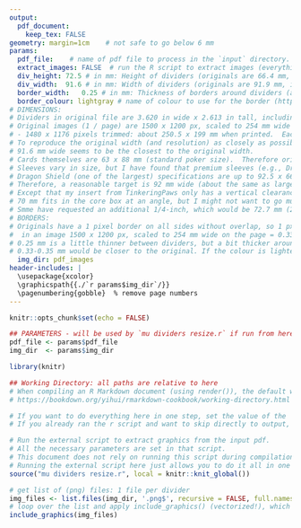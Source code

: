 ```yaml
---
output: 
  pdf_document:
    keep_tex: FALSE
geometry: margin=1cm    # not safe to go below 6 mm
params:
  pdf_file:    # name of pdf file to process in the `input` directory.  Leave blank to process **all** pdf files in the directory.
  extract_images: FALSE  # run the R script to extract images (everything at once)?  Set to FALSE to run it manually (or to save time if you already ran it and have the outputs)
  div_height: 72.5 # in mm: Height of dividers (originals are 66.4 mm, which is too short for sleeved cards)
  div_width:  91.6 # in mm: Width of dividers (originals are 91.9 mm, including a 1 px wide black border)
  border_width:   0.25 # in mm: Thickness of borders around dividers (added to the _outside_ of dividers: not included in the dimensions above)
  border_colour: lightgray # name of colour to use for the border (https://en.wikibooks.org/wiki/LaTeX/Colors) (https://latex-tutorial.com/color-latex/#colored-boxes)
# DIMENSIONS:
# Dividers in original file are 3.620 in wide x 2.613 in tall, including a 1 px border on all sides (91.9 x 66.4 mm; approximately 92 x 66.5 mm in practice when printed).
# Original images (1 / page) are 1500 x 1200 px, scaled to 254 mm wide on the page (according to Inkscape)
# - 1480 x 1176 pixels trimmed: about 250.5 x 199 mm when printed.  Each divider is 541 x 390 px (without the border)
# To reproduce the original width (and resolution) as closely as possible: (254 mm / 1500 px) * 541 px = 91.61 mm | (250.5 / 1480) * 541 = 91.57
# 91.6 mm wide seems to be the closest to the original width.
# Cards themselves are 63 x 88 mm (standard poker size).  Therefore original dividers only project about 3-4 mm above the top of cards.
# Sleeves vary in size, but I have found that premium sleeves (e.g., Dragon Shield) are about as wide as the original dividers are tall.  
# Dragon Shield (one of the largest) specifications are up to 92.5 x 66.5 mm (https://daviscardsandgames.com/products/dragon-shield-clear-matte-sleeves-standard-size)
# Therefore, a reasonable target is 92 mm wide (about the same as large premium sleeves, maybe even a bit less) and 71-72 mm tall, to allow 4-5 mm above sleeves.
# Except that my insert from TinkeringPaws only has a vertical clearance of 70 mm (2.76 in), and the core box only has 68 mm (2.68 in) clearance. 
# 70 mm fits in the core box at an angle, but I might not want to go much taller.  
# Smme have requested an additional 1/4-inch, which would be 72.7 mm (2.863 in, including the border).  I can just cut mine to 70, if I want. ;)
# BORDERS: 
# Originals have a 1 pixel border on all sides without overlap, so 1 px around the outside and 2 pixels between each divider, 
#  in an image 1500 x 1200 px, scaled to 254 mm wide on the page = 0.3387 mm between dividers?
# 0.25 mm is a little thinner between dividers, but a bit thicker around the outside (keeping all borders at the same width). I think I prefer a slightly thinner border.
# 0.33-0.35 mm would be closer to the original. If the colour is lighter, a thicker border is probably easier to use and less noticeable anyway.
  img_dir: pdf_images
header-includes: |
  \usepackage{xcolor}
  \graphicspath{{./`r params$img_dir`/}}
  \pagenumbering{gobble}  % remove page numbers
---
```

```r
knitr::opts_chunk$set(echo = FALSE)

## PARAMETERS - will be used by `mu dividers resize.r` if run from here.
pdf_file <- params$pdf_file
img_dir  <- params$img_dir

library(knitr)

## Working Directory: all paths are relative to here
# When compiling an R Markdown document (using render()), the default working directory is automatically the same directory as the file itself. :)
# https://bookdown.org/yihui/rmarkdown-cookbook/working-directory.html
```
```r
# If you want to do everything here in one step, set the value of the 'extract_images' parameter to 'TRUE' in the in the document header.
# If you already ran the r script and want to skip directly to output, set the value of the 'extract_images' parameter to 'FALSE' in the in the document header.

# Run the external script to extract graphics from the input pdf.
# All the necessary parameters are set in that script. 
# This document does not rely on running this script during compilation, in case you want to run the script first, then produce the output in 2 steps (see comments above).
# Running the external script here just allows you to do it all in one step.
source("mu dividers resize.r", local = knitr::knit_global())
```

```{=latex}
% LaTeX setup - some of this could go in the (YAML) header (header-includes), but there's quite a bit, and this works.

% PARAMETERS: Dimensions (inherited from document parameters: `params` R object)
\def\DivWidth{`r params$div_width`mm}       % Width of each divider
\def\DivHeight{`r params$div_height`mm}     % Height of each divider
\setlength{\fboxrule}{`r params$border_width`mm}  % width of border around each divider
\setlength{\fboxsep}{0mm}    % space separating border from contents (set to 0 for a tight border)

% re-define \includegraphics command to set desired size and border: the image will be automatically sized to fit the width, flush with the top-left (aspect ratio is preserved by default)
\let\includegraphicsOG\includegraphics
\renewcommand*{\includegraphics}[2][]{\fcolorbox{`r params$border_colour`}{white}{\parbox[t][\DivHeight]{\DivWidth}{\includegraphicsOG[#1]{#2}}}}

% control spacing around graphics
\setlength{\lineskip}{-\fboxrule}   % remove veritcal space between dividers (negative width of the border, so borders from adjacent lines overlap)

\raggedright    % force left alignment (aka 'raggedright') instead of fully justified
% Set the inter-word spacing to the same as the border width, but negative, so that they overlap.
%   For whatever reason, line and page breaks still work fine. 
%   Alternatively, these lengths can be set very small, and `\hspace{-\fboxrule}` added to the end of the \includegraphics re-definition above.
\setlength{\spaceskip}{-\fboxrule}
%\setlength{\xspaceskip}{-\fboxrule}
```

```r
# get list of (png) files: 1 file per divider
img_files <- list.files(img_dir, '.png$', recursive = FALSE, full.names = TRUE)
# loop over the list and apply include_graphics() (vectorized!), which should use the custom command defined above.
include_graphics(img_files)
```
